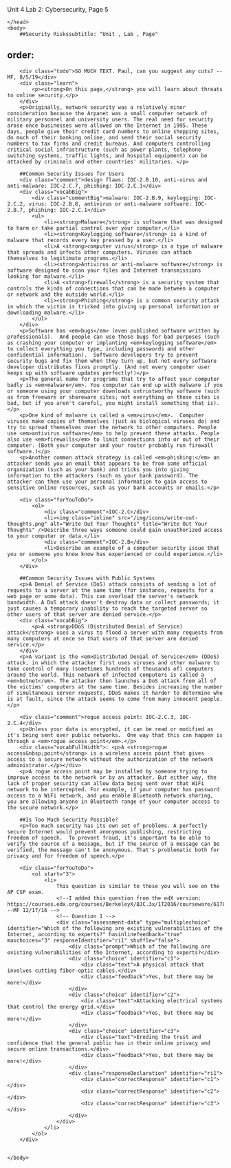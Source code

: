 Unit 4 Lab 2: Cybersecurity, Page 5</title>
    </head>
    <body>
        ##Security Riskssubtitle: "Unit , Lab , Page"
order:
---
        <div class="todo">SO MUCH TEXT. Paul, can you suggest any cuts? --MF, 8/5/19</div>
        <div class="learn">
            <p><strong>On this page,</strong> you will learn about threats to online security.</p>
        </div>
        <p>Originally, network security was a relatively minor consideration because the Arpanet was a small computer network of military personnel and university users. The real need for security arose once businesses were allowed on the Internet in 1995. These days, people give their credit card numbers to online shopping sites, do much of their banking online, and send their social security numbers to tax firms and credit bureaus. And computers controlling critical social infrastructure (such as power plants, telephone switching systems, traffic lights, and hospital equipment) can be attacked by criminals and other countries' militaries. </p>
        
        ##Common Security Issues for Users
        <div class="comment">design flaws: IOC-2.B.10, anti-virus and anti-malware: IOC-2.C.7, phishing: IOC-2.C.1</div>
        <div class="vocabBig">
            <div class="commentBig">malware: IOC-2.B.9, keylogging: IOC-2.C.2, virus: IOC-2.B.8, antivirus or anti-malware software: IOC-2.B.7, phishing: IOC-2.C.1</div>
            <ul>
                <li><strong>Malware</strong> is software that was designed to harm or take partial control over your computer.</li>
                <li><strong>Keylogging software</strong> is a kind of malware that records every key pressed by a user.</li>
                <li>A <strong>computer virus</strong> is a type of malware that spreads and infects other computers. Viruses can attach themselves to legitimate programs.</li>
                <li><strong>Antivirus or anti-malware software</strong> is software designed to scan your files and Internet transmissions looking for malware.</li>
                <li>A <strong>firewall</strong> is a security system that controls the kinds of connections that can be made between a computer or network and the outside world.</li>
                <li><strong>Phishing</strong> is a common security attack in which the victim is tricked into giving up personal information or downloading malware.</li>
            </ul>
        </div>
        <p>Software has <em>bugs</em> (even published software written by professionals).  And people can use those bugs for bad purposes (such as crashing your computer or implanting <em>keylogging software</em> to collect everything you type, including passwords and other confidential information).  Software developers try to prevent security bugs and fix them when they turn up, but not every software developer distributes fixes promptly. (And not every computer user keeps up with software updates perfectly!)</p>
        <p>The general name for programs that try to affect your computer badly is <em>malware</em>. You computer can end up with malware if you or someone using your computer downloads untrustworthy software (such as from freeware or shareware sites; not everything on those sites is bad, but if you aren't careful, you might install something that is).</p>
        <p>One kind of malware is called a <em>virus</em>.  Computer viruses make copies of themselves (just as biological viruses do) and try to spread themselves over the network to other computers. People use <em>antivirus software</em> to help prevent these attacks. People also use <em>firewalls</em> to limit connections into or out of their computer. (Both your computer and your router probably run firewall software.)</p>
        <p>Another common attack strategy is called <em>phishing:</em> an attacker sends you an email that appears to be from some official organization (such as your bank) and tricks you into giving information to the attackers (such as your bank password). The attacker can then use your personal information to gain access to sensitive online resources, such as your bank accounts or emails.</p>
        
        <div class="forYouToDo">
			<ol>
				<div class="comment">IOC-2.C</div>
                <li><img class="inline" src="/img/icons/write-out-thoughts.png" alt="Write Out Your Thoughts" title="Write Out Your Thoughts" />Describe three ways someone could gain unauthorized access to your computer or data.</li>
				<div class="comment">IOC-2.B</div>
				<li>Describe an example of a computer security issue that you or someone you know know has experienced or could experience.</li>
			</ol>
		</div>
        
        ##Common Security Issues with Public Systems
        <p>A Denial of Service (DoS) attack consists of sending a lot of requests to a server at the same time (for instance, requests for a web page or some data). This can overload the server's network bandwidth. A DoS attack doesn't destroy data or collect passwords; it just causes a temporary inability to reach the targeted server so other users of that server are denied service.</p>
        <div class="vocabBig">
        	<p>A <strong>DDoS (Distributed Denial of Service) attack</strong> uses a virus to flood a server with many requests from many computers at once so that users of that server are denied service.</p>
        </div>
        <p>A variant is the <em>Distributed Denial of Service</em> (DDoS) attack, in which the attacker first uses viruses and other malware to take control of many (sometimes hundreds of thousands of) computers around the world. This network of infected computers is called a <em>botnet</em>. The attacker then launches a DoS attack from all of the victims' computers at the same time. Besides increasing the number of simultaneous server requests, DDoS makes it harder to determine who is at fault, since the attack seems to come from many innocent people.</p>

        <div class="comment">rogue access point: IOC-2.C.3, IOC-2.C.4</div>
        <p>Unless your data is encrypted, it can be read or modified as it's being sent over public networks.  One way that this can happen is through a <em>rogue access point</em>.</p>
        <div class="vocabFullWidth">: <p>A <strong>rogue access&nbsp;point</strong> is a wireless access point that gives access to a secure network without the authorization of the network administrator.</p></div>
        <p>A rogue access point may be installed by someone trying to improve access to the network or by an attacker. But either way, the lack of proper security can allow data being sent over that WiFi network to be intercepted. For example, if your computer has password access to a WiFi network, and you enable Bluetooth network sharing, you are allowing anyone in Bluetooth range of your computer access to the secure network.</p>
        
        ##Is Too Much Security Possible?
        <p>Too much security has its own set of problems. A perfectly secure Internet would prevent anonymous publishing, restricting freedom of speech.  To prevent fraud, it's important to be able to verify the source of a message, but if the source of a message can be verified, the message can't be anonymous. That's problematic both for privacy and for freedom of speech.</p>

        <div class="forYouToDo">
			<ol start="3">
				<li>
                	This question is similar to those you will see on the AP CSP exam.
                    <!--I added this question from the edX version: https://courses.edx.org/courses/BerkeleyX/BJC.3x/1T2016/courseware/617886fc39ea449887a2c3b11f8283f3/6564744921ab4839bec2ae0c01e174ae/ --MF 12/17/16 -->
                    <!-- Question 1 -->
                    <div class="assessment-data" type="multiplechoice" identifier="Which of the following are existing vulnerabilities of the Internet, according to experts?" hasinlinefeedback="true" maxchoices="3" responseIdentifier="ri1" shuffle="false">
                        <div class="prompt">Which of the following are existing vulnerabilities of the Internet, according to experts?</div>
                        <div class="choice" identifier="c1">
                            <div class="text">A physical attack that involves cutting fiber-optic cables.</div>
                            <div class="feedback">Yes, but there may be more!</div>
                        </div>
                        <div class="choice" identifier="c2">
                            <div class="text">Attacking electrical systems that control the energy grid.</div>
                            <div class="feedback">Yes, but there may be more!</div>
                        </div>
                        <div class="choice" identifier="c3">
                            <div class="text">Eroding the trust and confidence that the general public has in their online privacy and secure online transactions.</div>
                            <div class="feedback">Yes, but there may be more!</div>
                        </div>
                        <div class="responseDeclaration" identifier="ri1">
                            <div class="correctResponse" identifier="c1"></div>
                            <div class="correctResponse" identifier="c2"></div>
                            <div class="correctResponse" identifier="c3"></div>
                        </div>
                    </div>
                </li>
			</ol>
		</div>
		
      
    </body>
</html>
